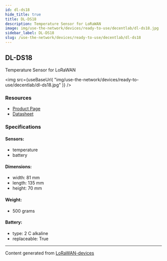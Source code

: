 ```yaml
---
id: dl-ds18
hide_title: true
title: DL-DS18
description: Temperature Sensor for LoRaWAN
image: img/use-the-network/devices/ready-to-use/decentlab/dl-ds18.jpg
sidebar_label: DL-DS18
slug: /use-the-network/devices/ready-to-use/decentlab/dl-ds18
---
```



## DL-DS18

Temperature Sensor for LoRaWAN

<img
src={useBaseUrl(
"img/use-the-network/devices/ready-to-use/decentlab/dl-ds18.jpg"
)}
/>

### Resources

- [Product Page](https://www.decentlab.com/products/temperature-sensor-for-lorawan)
- [Datasheet](https://cdn.decentlab.com/download/datasheets/Decentlab-DL-DS18-datasheet.pdf)

### Specifications

#### Sensors:
- temperature
- battery
#### Dimensions:
- width: 81 mm
- length: 135 mm
- height: 70 mm
#### Weight: 
- 500 grams
#### Battery: 
- type: 2 C alkaline
- replaceable: True



---
Content generated from [LoRaWAN-devices](https://github.com/TheThingsNetwork/lorawan-devices)